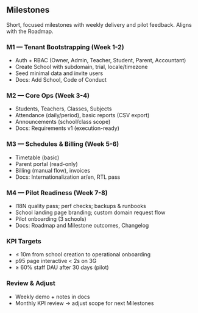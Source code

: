 ## Milestones

Short, focused milestones with weekly delivery and pilot feedback. Aligns with the Roadmap.

### M1 — Tenant Bootstrapping (Week 1-2)

- Auth + RBAC (Owner, Admin, Teacher, Student, Parent, Accountant)
- Create School with subdomain, trial, locale/timezone
- Seed minimal data and invite users
- Docs: Add School, Code of Conduct

### M2 — Core Ops (Week 3-4)

- Students, Teachers, Classes, Subjects
- Attendance (daily/period), basic reports (CSV export)
- Announcements (school/class scope)
- Docs: Requirements v1 (execution-ready)

### M3 — Schedules & Billing (Week 5-6)

- Timetable (basic)
- Parent portal (read-only)
- Billing (manual flow), invoices
- Docs: Internationalization ar/en, RTL pass

### M4 — Pilot Readiness (Week 7-8)

- I18N quality pass; perf checks; backups & runbooks
- School landing page branding; custom domain request flow
- Pilot onboarding (3 schools)
- Docs: Roadmap and Milestone outcomes, Changelog

### KPI Targets

- ≤ 10m from school creation to operational onboarding
- p95 page interactive < 2s on 3G
- ≥ 60% staff DAU after 30 days (pilot)

### Review & Adjust

- Weekly demo + notes in docs
- Monthly KPI review → adjust scope for next Milestones



